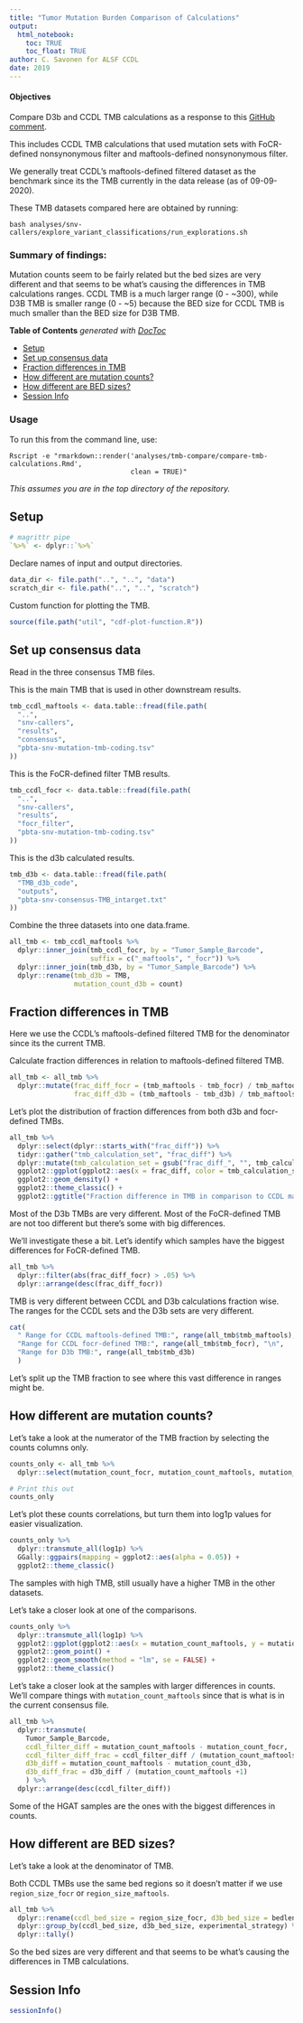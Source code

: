```yaml
---
title: "Tumor Mutation Burden Comparison of Calculations"
output: 
  html_notebook:
    toc: TRUE
    toc_float: TRUE
author: C. Savonen for ALSF CCDL
date: 2019
---
```


#### Objectives

Compare D3b and CCDL TMB calculations as a response to this [GitHub comment](https://github.com/AlexsLemonade/OpenPBTA-analysis/issues/729#issuecomment-658259843). 

This includes CCDL TMB calculations that used mutation sets with FoCR-defined nonsynonymous filter and maftools-defined nonsynonymous filter. 

We generally treat CCDL's maftools-defined filtered dataset as the benchmark since its the TMB currently in the data release (as of 09-09-2020). 

These TMB datasets compared here are obtained by running:

```
bash analyses/snv-callers/explore_variant_classifications/run_explorations.sh
```

### Summary of findings: 

Mutation counts seem to be fairly related but the bed sizes are very different and that seems to be what's causing the differences in TMB calculations ranges.
CCDL TMB is a much larger range (0 - ~300), while D3B TMB is smaller range (0 - ~5) because the BED size for CCDL TMB is much smaller than the BED size for D3B TMB. 

<!-- START doctoc generated TOC please keep comment here to allow auto update -->
<!-- DON'T EDIT THIS SECTION, INSTEAD RE-RUN doctoc TO UPDATE -->
**Table of Contents**  *generated with [DocToc](https://github.com/thlorenz/doctoc)*

- [Setup](#setup)
- [Set up consensus data](#set-up-consensus-data)
- [Fraction differences in TMB](#fraction-differences-in-tmb)
- [How different are mutation counts?](#how-different-are-mutation-counts)
- [How different are BED sizes?](#how-different-are-bed-sizes)
- [Session Info](#session-info)

<!-- END doctoc generated TOC please keep comment here to allow auto update -->

### Usage

To run this from the command line, use:
```
Rscript -e "rmarkdown::render('analyses/tmb-compare/compare-tmb-calculations.Rmd', 
                              clean = TRUE)"
```

_This assumes you are in the top directory of the repository._

## Setup

```r
# magrittr pipe
`%>%` <- dplyr::`%>%`
```

Declare names of input and output directories.

```r
data_dir <- file.path("..", "..", "data")
scratch_dir <- file.path("..", "..", "scratch")
```

Custom function for plotting the TMB. 

```r
source(file.path("util", "cdf-plot-function.R"))
```

## Set up consensus data

Read in the three consensus TMB files. 

This is the main TMB that is used in other downstream results. 

```r
tmb_ccdl_maftools <- data.table::fread(file.path(
  "..",
  "snv-callers",
  "results",
  "consensus",
  "pbta-snv-mutation-tmb-coding.tsv"
))
```

This is the FoCR-defined filter TMB results. 

```r
tmb_ccdl_focr <- data.table::fread(file.path(
  "..",
  "snv-callers",
  "results",
  "focr_filter",
  "pbta-snv-mutation-tmb-coding.tsv"
))
```

This is the d3b calculated results. 

```r
tmb_d3b <- data.table::fread(file.path(
  "TMB_d3b_code",
  "outputs",
  "pbta-snv-consensus-TMB_intarget.txt"
))
```

Combine the three datasets into one data.frame. 

```r
all_tmb <- tmb_ccdl_maftools %>% 
  dplyr::inner_join(tmb_ccdl_focr, by = "Tumor_Sample_Barcode", 
                    suffix = c("_maftools", "_focr")) %>% 
  dplyr::inner_join(tmb_d3b, by = "Tumor_Sample_Barcode") %>% 
  dplyr::rename(tmb_d3b = TMB, 
                mutation_count_d3b = count)
```

## Fraction differences in TMB

Here we use the CCDL's maftools-defined filtered TMB for the denominator since its the current TMB. 

Calculate fraction differences in relation to maftools-defined filtered TMB. 

```r
all_tmb <- all_tmb %>% 
  dplyr::mutate(frac_diff_focr = (tmb_maftools - tmb_focr) / tmb_maftools, 
                frac_diff_d3b = (tmb_maftools - tmb_d3b) / tmb_maftools)
```

Let's plot the distribution of fraction differences from both d3b and focr-defined TMBs. 

```r
all_tmb %>% 
  dplyr::select(dplyr::starts_with("frac_diff")) %>% 
  tidyr::gather("tmb_calculation_set", "frac_diff") %>%
  dplyr::mutate(tmb_calculation_set = gsub("frac_diff_", "", tmb_calculation_set)) %>%
  ggplot2::ggplot(ggplot2::aes(x = frac_diff, color = tmb_calculation_set)) + 
  ggplot2::geom_density() + 
  ggplot2::theme_classic() + 
  ggplot2::ggtitle("Fraction difference in TMB in comparison to CCDL maftools-defined TMB")
```

Most of the D3b TMBs are very different. 
Most of the FoCR-defined TMB are not too different but there's some with big differences.

We'll investigate these a bit. 
Let's identify which samples have the biggest differences for FoCR-defined TMB.

```r
all_tmb %>% 
  dplyr::filter(abs(frac_diff_focr) > .05) %>% 
  dplyr::arrange(desc(frac_diff_focr))
```

TMB is very different between CCDL and D3b calculations fraction wise. 
The ranges for the CCDL sets and the D3b sets are very different.  

```r
cat(
  " Range for CCDL maftools-defined TMB:", range(all_tmb$tmb_maftools), "\n",
  "Range for CCDL focr-defined TMB:", range(all_tmb$tmb_focr), "\n",
  "Range for D3b TMB:", range(all_tmb$tmb_d3b)
  )
```

Let's split up the TMB fraction to see where this vast difference in ranges might be. 

## How different are mutation counts?

Let's take a look at the numerator of the TMB fraction by selecting the counts columns only. 

```r
counts_only <- all_tmb %>% 
  dplyr::select(mutation_count_focr, mutation_count_maftools, mutation_count_d3b)

# Print this out
counts_only
```

Let's plot these counts correlations, but turn them into log1p values for easier visualization.

```r
counts_only %>%
  dplyr::transmute_all(log1p) %>%
  GGally::ggpairs(mapping = ggplot2::aes(alpha = 0.05)) +
  ggplot2::theme_classic()
```

The samples with high TMB, still usually have a higher TMB in the other datasets. 

Let's take a closer look at one of the comparisons.

```r
counts_only %>%
  dplyr::transmute_all(log1p) %>%
  ggplot2::ggplot(ggplot2::aes(x = mutation_count_maftools, y = mutation_count_d3b)) + 
  ggplot2::geom_point() + 
  ggplot2::geom_smooth(method = "lm", se = FALSE) + 
  ggplot2::theme_classic()
```

Let's take a closer look at the samples with larger differences in counts. 
We'll compare things with `mutation_count_maftools` since that is what is in the current consensus file. 

```r
all_tmb %>%
  dplyr::transmute(
    Tumor_Sample_Barcode,
    ccdl_filter_diff = mutation_count_maftools - mutation_count_focr,
    ccdl_filter_diff_frac = ccdl_filter_diff / (mutation_count_maftools +1), 
    d3b_diff = mutation_count_maftools - mutation_count_d3b,
    d3b_diff_frac = d3b_diff / (mutation_count_maftools +1)
    ) %>% 
  dplyr::arrange(desc(ccdl_filter_diff))
```

Some of the HGAT samples are the ones with the biggest differences in counts. 

## How different are BED sizes?

Let's take a look at the denominator of TMB. 

Both CCDL TMBs use the same bed regions so it doesn't matter if we use `region_size_focr` or `region_size_maftools`. 

```r
all_tmb %>%
  dplyr::rename(ccdl_bed_size = region_size_focr, d3b_bed_size = bedlength) %>%
  dplyr::group_by(ccdl_bed_size, d3b_bed_size, experimental_strategy) %>%
  dplyr::tally()
```

So the bed sizes are very different and that seems to be what's causing the differences in TMB calculations. 

## Session Info

```r
sessionInfo()
```
